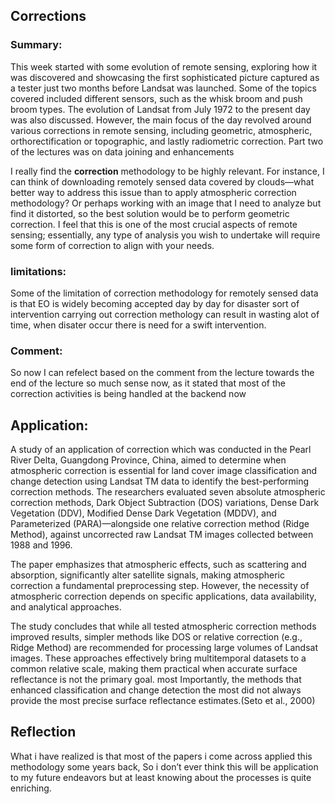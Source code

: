 ## Corrections

### **Summary:** 

This week started with some evolution of remote sensing, exploring how it was discovered and showcasing the first sophisticated picture captured as a tester just two months before Landsat was launched. Some of the topics covered included different sensors, such as the whisk broom and push broom types. The evolution of Landsat from July 1972 to the present day was also discussed. However, the main focus of the day revolved around various corrections in remote sensing, including geometric, atmospheric, orthorectification or topographic, and lastly radiometric correction. Part two of the lectures was on data joining and enhancements

I really find the **correction** methodology to be highly relevant. For instance, I can think of downloading remotely sensed data covered by clouds—what better way to address this issue than to apply atmospheric correction methodology? Or perhaps working with an image that I need to analyze but find it distorted, so the best solution would be to perform geometric correction. I feel that this is one of the most crucial aspects of remote sensing; essentially, any type of analysis you wish to undertake will require some form of correction to align with your needs.

### **limitations:**

Some of the limitation of correction methodology for remotely sensed data is that EO is widely becoming accepted day by day for disaster sort of intervention carrying out correction methology can result in wasting alot of time, when disater occur there is need for a swift intervention.

### **Comment:**

So now I can refelect based on the comment from the lecture towards the end of the lecture so much sense now, as it stated that most of the correction activities is being handled at the backend now

## Application:

A study of an application of correction which was conducted in the Pearl River Delta, Guangdong Province, China, aimed to determine when atmospheric correction is essential for land cover image classification and change detection using Landsat TM data to identify the best-performing correction methods. The researchers evaluated seven absolute atmospheric correction methods, Dark Object Subtraction (DOS) variations, Dense Dark Vegetation (DDV), Modified Dense Dark Vegetation (MDDV), and Parameterized (PARA)—alongside one relative correction method (Ridge Method), against uncorrected raw Landsat TM images collected between 1988 and 1996.

The paper emphasizes that atmospheric effects, such as scattering and absorption, significantly alter satellite signals, making atmospheric correction a fundamental preprocessing step. However, the necessity of atmospheric correction depends on specific applications, data availability, and analytical approaches.

The study concludes that while all tested atmospheric correction methods improved results, simpler methods like DOS or relative correction (e.g., Ridge Method) are recommended for processing large volumes of Landsat images. These approaches effectively bring multitemporal datasets to a common relative scale, making them practical when accurate surface reflectance is not the primary goal. most Importantly, the methods that enhanced classification and change detection the most did not always provide the most precise surface reflectance estimates.(Seto et al., 2000)

## Reflection

What i have realized is that most of the papers i come across applied this methodology some years back, So i don't ever think this will be application to my future endeavors but at least knowing about the processes is quite enriching.
